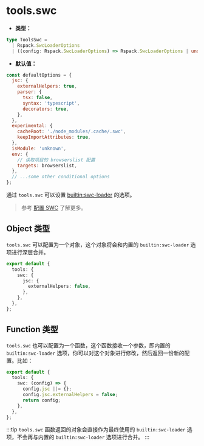 # tools.swc

- **类型：**

```ts
type ToolsSwc =
  | Rspack.SwcLoaderOptions
  | ((config: Rspack.SwcLoaderOptions) => Rspack.SwcLoaderOptions | undefined);
```

- **默认值：**

```js
const defaultOptions = {
  jsc: {
    externalHelpers: true,
    parser: {
      tsx: false,
      syntax: 'typescript',
      decorators: true,
    },
  },
  experimental: {
    cacheRoot: './node_modules/.cache/.swc',
    keepImportAttributes: true,
  },
  isModule: 'unknown',
  env: {
    // 读取项目的 browserslist 配置
    targets: browserslist,
  },
  // ...some other conditional options
};
```

通过 `tools.swc` 可以设置 [builtin:swc-loader](https://rspack.rs/zh/guide/features/builtin-swc-loader) 的选项。

> 参考 [配置 SWC](/guide/configuration/swc) 了解更多。

## Object 类型

`tools.swc` 可以配置为一个对象，这个对象将会和内置的 `builtin:swc-loader` 选项进行深层合并。

```ts title="rsbuild.config.ts"
export default {
  tools: {
    swc: {
      jsc: {
        externalHelpers: false,
      },
    },
  },
};
```

## Function 类型

`tools.swc` 也可以配置为一个函数，这个函数接收一个参数，即内置的 `builtin:swc-loader` 选项，你可以对这个对象进行修改，然后返回一份新的配置。比如：

```ts title="rsbuild.config.ts"
export default {
  tools: {
    swc: (config) => {
      config.jsc ||= {};
      config.jsc.externalHelpers = false;
      return config;
    },
  },
};
```

:::tip
`tools.swc` 函数返回的对象会直接作为最终使用的 `builtin:swc-loader` 选项，不会再与内置的 `builtin:swc-loader` 选项进行合并。
:::

